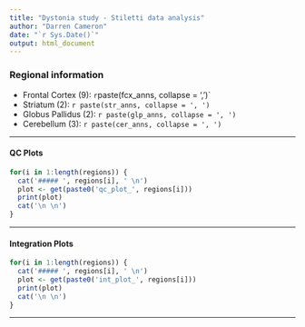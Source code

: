 ```yaml
---
title: "Dystonia study - Stiletti data analysis"
author: "Darren Cameron"
date: "`r Sys.Date()`"
output: html_document
---
```


### Regional information

+ Frontal Cortex (9): `r `paste(fcx_anns, collapse = ', ')`
+ Striatum (2): `r paste(str_anns, collapse = ', ')`
+ Globus Pallidus (2): `r paste(glp_anns, collapse = ', ')`
+ Cerebellum (3): `r paste(cer_anns, collapse = ', ')`

***

#### QC Plots {.tabset}

```r
for(i in 1:length(regions)) {
  cat('##### ', regions[i], ' \n')
  plot <- get(paste0('qc_plot_', regions[i]))
  print(plot)
  cat('\n \n')
}

```

***

#### Integration Plots {.tabset}

```r
for(i in 1:length(regions)) {
  cat('##### ', regions[i], ' \n')
  plot <- get(paste0('int_plot_', regions[i]))
  print(plot)
  cat('\n \n')
}
```

***